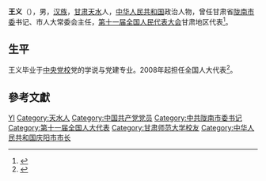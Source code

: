 {{Otheruses|王义}}

'''王义'''（{{bd|1953年||}}），男，[[汉族|汉族]]，[[甘肃|甘肃]][[天水|天水]]人，[[中华人民共和国|中华人民共和国]]政治人物，曾任甘肃省[[中共陇南市委|陇南市委]]书记、市人大常委会主任，[[第十一届全国人民代表大会|第十一届全国人民代表大会]]甘肃地区代表<ref>{{cite web|author=新华网|title=第十一届全国人大代表|url=http://news.xinhuanet.com/ziliao/2008-03/03/content_7708230.htm?node=36628|publisher=新华网|accessdate=2014-01-07|archive-date=2014-01-10|archive-url=https://web.archive.org/web/20140110211415/http://news.xinhuanet.com/ziliao/2008-03/03/content_7708230.htm?node=36628|dead-url=no}}</ref>。

== 生平 ==
王义毕业于[[中央党校|中央党校]]党的学说与党建专业。2008年起担任全国人大代表<ref>{{cite news|title=全国人大代表信息-王义|url= http://210.82.31.1:8084/delegate/viewDelegate.action?dbid=112516|accessdate=2013-04-05|newspaper=全国人大网}}</ref>。

== 參考文獻 ==
{{reflist}}

{{Authority control}}
{{DEFAULTSORT:Wang yi}}
[[Category:王姓|YI]]
[[Category:天水人|Category:天水人]]
[[Category:中国共产党党员|Category:中国共产党党员]]
[[Category:中共陇南市委书记|Category:中共陇南市委书记]]
[[Category:第十一届全国人大代表|Category:第十一届全国人大代表]]
[[Category:甘肃师范大学校友|Category:甘肃师范大学校友]]
[[Category:中华人民共和国庆阳市市长|Category:中华人民共和国庆阳市市长]]
{{china-poli-bio-stub}}